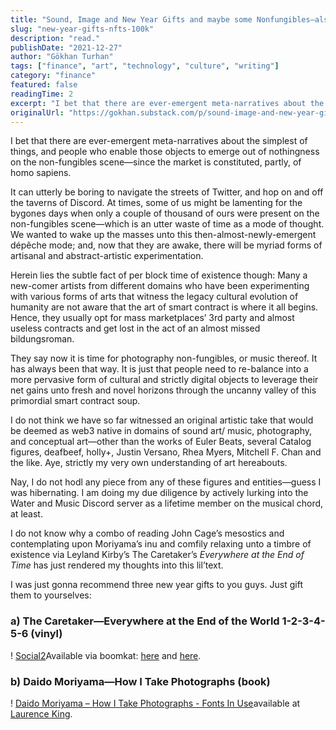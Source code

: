 ```yaml
---
title: "Sound, Image and New Year Gifts and maybe some Nonfungibles—also, SEO plase GM and perchance an NFT 100K EOY LFG"
slug: "new-year-gifts-nfts-100k"
description: "read."
publishDate: "2021-12-27"
author: "Gökhan Turhan"
tags: ["finance", "art", "technology", "culture", "writing"]
category: "finance"
featured: false
readingTime: 2
excerpt: "I bet that there are ever-emergent meta-narratives about the simplest of things, and people who enable those objects to emerge out of nothingness on the non-fungibles scene—since the market is constit..."
originalUrl: "https://gokhan.substack.com/p/sound-image-and-new-year-gifts-and"
---
```


I bet that there are ever-emergent meta-narratives about the simplest of things, and people who enable those objects to emerge out of nothingness on the non-fungibles scene—since the market is constituted, partly, of homo sapiens.

It can utterly be boring to navigate the streets of Twitter, and hop on and off the taverns of Discord. At times, some of us might be lamenting for the bygones days when only a couple of thousand of ours were present on the non-fungibles scene—which is an utter waste of time as a mode of thought. We wanted to wake up the masses unto this then-almost-newly-emergent dépêche mode; and, now that they are awake, there will be myriad forms of artisanal and abstract-artistic experimentation.

Herein lies the subtle fact of per block time of existence though: Many a new-comer artists from different domains who have been experimenting with various forms of arts that witness the legacy cultural evolution of humanity are not aware that the art of smart contract is where it all begins. Hence, they usually opt for mass marketplaces’ 3rd party and almost useless contracts and get lost in the act of an almost missed bildungsroman.

They say now it is time for photography non-fungibles, or music thereof. It has always been that way. It is just that people need to re-balance into a more pervasive form of cultural and strictly digital objects to leverage their net gains unto fresh and novel horizons through the uncanny valley of this primordial smart contract soup.

I do not think we have so far witnessed an original artistic take that would be deemed as web3 native in domains of sound art/ music, photography, and conceptual art—other than the works of Euler Beats, several Catalog figures, deafbeef, holly+, Justin Versano, Rhea Myers, Mitchell F. Chan and the like. Aye, strictly my very own understanding of art hereabouts.

Nay, I do not hodl any piece from any of these figures and entities—guess I was hibernating. I am doing my due diligence by actively lurking into the Water and Music Discord server as a lifetime member on the musical chord, at least.

I do not know why a combo of reading John Cage’s mesostics and contemplating upon Moriyama’s inu and comfily relaxing unto a timbre of existence via Leyland Kirby’s The Caretaker’s *Everywhere at the End of Time* has just rendered my thoughts into this lil’text. 

I was just gonna recommend three new year gifts to you guys. Just gift them to yourselves:

### a) The Caretaker—Everywhere at the End of the World 1-2-3-4-5-6 (vinyl)

! [Social2](https://bucketeer-e05bbc84-baa3-437e-9518-adb32be77984.s3.amazonaws.com/public/images/6db421b6-021d-4c7d-a3ec-f7c1b1c1a3bd_600x593.jpeg)Available via boomkat: [here](https://boomkat.com/products/everywhere-at-the-end-of-time-stages-1-3) and [here](https://boomkat.com/products/everywhere-at-the-end-of-time-stages-4-6-22ef1a10-fb61-419b-a4f6-356adbe834a9).

### b) Daido Moriyama—How I Take Photographs (book)

! [Daido Moriyama – How I Take Photographs - Fonts In Use](https://bucketeer-e05bbc84-baa3-437e-9518-adb32be77984.s3.amazonaws.com/public/images/baf6d8e8-a969-405b-90d0-9ac7973dd732_1340x860.jpeg)available at [Laurence King](https://www.laurenceking.com/us/product/daido-moriyama/).